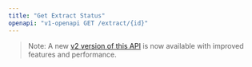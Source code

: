 ```yaml
---
title: "Get Extract Status"
openapi: "v1-openapi GET /extract/{id}"
---
```


> Note: A new [v2 version of this API](/api-reference/endpoint/extract-get) is now available with improved features and performance.

